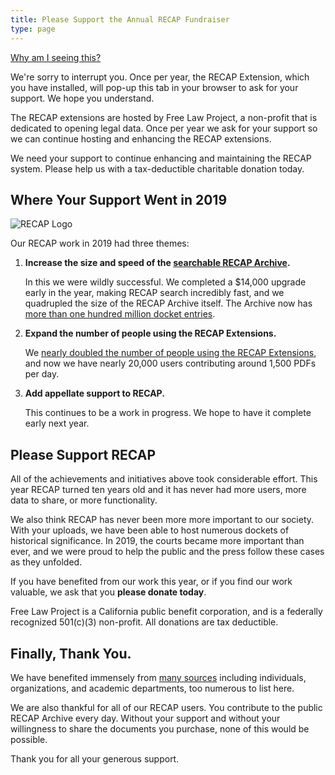 ```yaml
---
title: Please Support the Annual RECAP Fundraiser
type: page
---
```


<p>
  <a data-toggle="collapse" href="#collapse" role="button" aria-expanded="false" aria-controls="collapseExample">
    Why am I seeing this? <i className="fa fa-angle-double-down"></i>
  </a>
</p>
<div className="collapse" id="collapse">
  <p className="well">
    We're sorry to interrupt you. Once per year, the RECAP Extension, which you have installed, will pop-up this tab in your browser to ask for your support. We hope you understand.
  </p>
</div>


<p className="lead">The RECAP extensions are hosted by Free Law Project, a non-profit that is dedicated to opening legal data. Once per year we ask for your support so we can continue hosting and enhancing the RECAP extensions.</p>
<p className="lead">We need your support to continue enhancing and maintaining the RECAP system. Please help us with a tax-deductible charitable donation today.</p>


## Where Your Support Went in 2019

<div className="right-image">
    <img src="/images/recap_r-150x150.png"
         alt="RECAP Logo"
          className="img-responsive"/>
</div>

Our RECAP work in 2019 had three themes:
 
1. **Increase the size and speed of the [searchable RECAP Archive][ra].** 

    In this we were wildly successful. We completed a $14,000 upgrade early in the year, making RECAP search incredibly fast, and we quadrupled the size of the RECAP Archive itself. The Archive now has [more than one hundred million docket entries][100M].

1. **Expand the number of people using the RECAP Extensions.**

    We [nearly doubled the number of people using the RECAP Extensions][20k], and now we have nearly 20,000 users contributing around 1,500 PDFs per day.

1. **Add appellate support to RECAP.**

    This continues to be a work in progress. We hope to have it complete early next year.


[ra]: https://www.courtlistener.com/recap/
[100M]: https://twitter.com/FreeLawProject/status/1166489912570368000
[20k]: https://twitter.com/FreeLawProject/status/1182719863472541696


## Please Support RECAP

All of the achievements and initiatives above took considerable effort. This year RECAP turned ten years old and it has never had more users, more data to share, or more functionality.

We also think RECAP has never been more more important to our society. With your uploads, we have been able to host numerous dockets of historical significance. In 2019, the courts became more important than ever, and we were proud to help the public and the press follow these cases as they unfolded. 

If you have benefited from our work this year, or if you find our work valuable, we ask that you **please donate today**. 

Free Law Project is a California public benefit corporation, and is a federally recognized 501(c)(3) non-profit. All donations are tax deductible.



## Finally, Thank You.

We have benefited immensely from [many sources][thanks] including individuals, organizations, and academic departments, too numerous to list here. 

We are also thankful for all of our RECAP users. You contribute to the public RECAP Archive every day. Without your support and without your willingness to share the documents you purchase, none of this would be possible.

Thank you for all your generous support.

[thanks]: /thanks/
